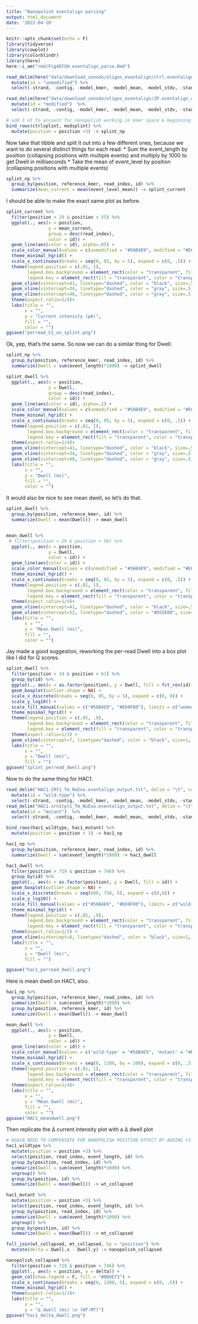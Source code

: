 ```yaml
---
title: "Nanopolish eventalign parsing"
output: html_document
date: '2022-04-20'
---
```


```r
knitr::opts_chunk$set(echo = F)
library(tidyverse)
library(cowplot)
library(colorblindr)
library(here)
here::i_am("rmd/Fig4EFGH_eventalign_parse.Rmd")
```


```r
read_delim(here("data/download_zenodo/oligos_eventalign/ctrl.eventalign_output.txt"), delim = "\t", col_names = T) %>%
  mutate(id = "unmodified") %>%
  select(-strand, -contig, -model_kmer, -model_mean, -model_stdv, -standardized_level) -> ctrlsplint

read_delim(here("data/download_zenodo/oligos_eventalign/2P.eventalign_output.txt"), delim = "\t", col_names = T) %>%
  mutate(id = "modified")  %>%
  select(-strand, -contig, -model_kmer, -model_mean, -model_stdv, -standardized_level) -> modsplint

# add 3 nt to account for nanopolish working in kmer space & beginning count w/ 0
bind_rows(ctrlsplint, modsplint) %>%
  mutate(position = position +3) -> splint_np
```

Now take that tibble and split it out into a few different ones, because we want to do several distinct things for each read:
* Sum the event_length by position (collapsing positions with multiple events) and multiply by 1000 to get Dwell in milliseconds
* Take the mean of event_level by position (collapsing positions with multiple events)

```r
splint_np %>%
  group_by(position, reference_kmer, read_index, id) %>%
  summarize(mean_current = mean(event_level_mean)) -> splint_current
```
I should be able to make the exact same plot as before.
```r
splint_current %>%
  filter(position > 29 & position < 55) %>%
  ggplot(., aes(x = position, 
                y = mean_current, 
                group = desc(read_index),
                color = id)) +
  geom_line(aes(color = id), alpha=.05) +
  scale_color_manual(values = c(unmodified = "#56B4E9", modified = "#E69F00")) +
  theme_minimal_hgrid() +
  scale_x_continuous(breaks = seq(0, 85, by = 5), expand = c(0, .5)) +
  theme(legend.position = c(.01, 1),
        legend.box.background = element_rect(color = "transparent", fill='white'),
        legend.key = element_rect(fill = "transparent", color = "transparent")) +
  geom_vline(xintercept=41, linetype="dashed", color = "black", size=.5) +
  geom_vline(xintercept=34, linetype="dashed", color = "gray", size=.5) +
  geom_vline(xintercept=48, linetype="dashed", color = "gray", size=.5) +
  theme(aspect.ratio=1/4)+
  labs(title = "",
       x = "",
       y = "Current intensity (pA)",
       fill = "",
       color = "")
ggsave("perread_CI_on_splint.png")
```
Ok, yep, that's the same. So now we can do a similar thing for Dwell.
```r
splint_np %>%
  group_by(position, reference_kmer, read_index, id) %>%
  summarize(Dwell = sum(event_length)*1000) -> splint_dwell

splint_dwell %>%
  ggplot(., aes(x = position, 
                y = Dwell, 
                group = desc(read_index),
                color = id)) +
  geom_line(aes(color = id), alpha=.2) +
  scale_color_manual(values = c(unmodified = "#56B4E9", modified = "#E69F00")) +
  theme_minimal_hgrid() +
  scale_x_continuous(breaks = seq(0, 85, by = 5), expand = c(0, .5)) +
  theme(legend.position = c(.01, 1),
        legend.box.background = element_rect(color = "transparent", fill='white'),
        legend.key = element_rect(fill = "transparent", color = "transparent")) +
  theme(aspect.ratio=1/4)+
  geom_vline(xintercept=41, linetype="dashed", color = "black", size=.5) +
  geom_vline(xintercept=34, linetype="dashed", color = "gray", size=.5) +
  geom_vline(xintercept=48, linetype="dashed", color = "gray", size=.5) +
  labs(title = "",
       x = "",
       y = "Dwell (ms)",
       fill = "",
       color = "")
```
It would also be nice to see mean dwell, so let's do that.
```r
splint_dwell %>%
  group_by(position, reference_kmer, id) %>%
  summarize(Dwell = mean(Dwell)) -> mean_dwell


mean_dwell %>%
 # filter(position > 29 & position < 56) %>%
  ggplot(., aes(x = position, 
                y = Dwell, 
                color = id)) +
  geom_line(aes(color = id)) +
  scale_color_manual(values = c(unmodified = "#56B4E9", modified = "#E69F00")) +
  theme_minimal_hgrid() +
  scale_x_continuous(breaks = seq(0, 85, by = 5), expand = c(0, .5)) +
  theme(legend.position = c(.01, 1),
        legend.box.background = element_rect(color = "transparent", fill='white'),
        legend.key = element_rect(fill = "transparent", color = "transparent")) +
  theme(aspect.ratio=1/4)+
  geom_vline(xintercept=41, linetype="dashed", color = "black", size=.5) +
  geom_vline(xintercept=52, linetype="dashed", color = "#D55E00", size=.5) +
  labs(title = "",
       x = "",
       y = "Mean Dwell (ms)",
       fill = "",
       color = "")
```
Jay made a good suggestion, reworking the per-read Dwell into a box plot like I did for Q scores.
```r
splint_dwell %>%
  filter(position > 34 & position < 61) %>%
  group_by(id) %>%
  ggplot(., aes(x = as.factor(position), y = Dwell, fill = fct_rev(id))) +
  geom_boxplot(outlier.shape = NA) +
  scale_x_discrete(breaks = seq(0, 85, by = 5), expand = c(0, 0)) +
  scale_y_log10() +
  scale_fill_manual(values = c("#56B4E9", "#E69F00"), limits = c("unmodified", "modified")) +
  theme_minimal_hgrid() +
  theme(legend.position = c(.05, .9),
        legend.box.background = element_rect(color = "transparent", fill='white'),
        legend.key = element_rect(fill = "transparent", color = "transparent")) +
  theme(aspect.ratio=1/3) +
  geom_vline(xintercept=7, linetype="dashed", color = "black", size=1, alpha = .5) + # modified position
  labs(title = "",
       x = "",
       y = "Dwell (ms)",
       fill = "")
ggsave("splint_perread_dwell.png")
```
Now to do the same thing for HAC1.
```r
read_delim("HAC1.CRY1_Tm_NoExo.eventalign_output.txt", delim = "\t", col_names = T) %>%
  mutate(id = "wild-type") %>%
  select(-strand, -contig, -model_kmer, -model_mean, -model_stdv, -standardized_level) -> hac1_wildtype
read_delim("HAC1.xrn1tpt1_Tm_NoExo.eventalign_output.txt", delim = "\t", col_names = T) %>%
  mutate(id = "mutant")  %>%
  select(-strand, -contig, -model_kmer, -model_mean, -model_stdv, -standardized_level) -> hac1_mutant

bind_rows(hac1_wildtype, hac1_mutant) %>%
  mutate(position = position + 3) -> hac1_np

hac1_np %>%
  group_by(position, reference_kmer, read_index, id) %>%
  summarize(Dwell = sum(event_length)*1000) -> hac1_dwell

hac1_dwell %>%
  filter(position > 719 & position < 746) %>%
  group_by(id) %>%
  ggplot(., aes(x = as.factor(position), y = Dwell, fill = id)) +
  geom_boxplot(outlier.shape = NA) +
  scale_x_discrete(breaks = seq(690, 750, 5), expand = c(0,0)) +
  scale_y_log10() +
  scale_fill_manual(values = c("#56B4E9", "#E69F00"), limits = c("wild-type", "mutant")) +
  theme_minimal_hgrid() +
  theme(legend.position = c(.05, .9),
        legend.box.background = element_rect(color = "transparent", fill='white'),
        legend.key = element_rect(fill = "transparent", color = "transparent")) +
  theme(aspect.ratio=1/3) +
  geom_vline(xintercept=8, linetype="dashed", color = "black", size=1, alpha = .5) +
  labs(title = "",
       x = "",
       y = "Dwell (ms)",
       fill = "")

ggsave("hac1_perread_dwell.png")
```
Here is mean dwell on HAC1, also.
```r
hac1_np %>%
  group_by(position, reference_kmer, read_index, id) %>%
  summarize(Dwell = sum(event_length)*1000) %>%
  group_by(position, reference_kmer, id) %>%
  summarize(Dwell = mean(Dwell)) -> mean_dwell

mean_dwell %>%
  ggplot(., aes(x = position, 
                y = Dwell, 
                color = id)) +
  geom_line(aes(color = id)) +
  scale_color_manual(values = c('wild-type' = "#56B4E9", 'mutant' = "#E69F00")) +
  theme_minimal_hgrid() +
  scale_x_continuous(breaks = seq(0, 1200, by = 100), expand = c(0, .5)) +
  theme(legend.position = c(.01, 1),
        legend.box.background = element_rect(color = "transparent", fill='white'),
        legend.key = element_rect(fill = "transparent", color = "transparent")) +
  theme(aspect.ratio=1/4)+
  labs(title = "",
       x = "",
       y = "Mean Dwell (ms)",
       fill = "",
       color = "")
ggsave("HAC1_meandwell.png")
```
Then replicate the ∆ current intensity plot with a ∆ dwell plot 
```r
# AGAIN NEED TO COMPENSATE FOR NANOPOLISH POSITION EFFECT BY ADDING +3
hac1_wildtype %>%
  mutate(position = position +3) %>% 
  select(position, read_index, event_length, id) %>%
  group_by(position, read_index, id) %>%
  summarize(Dwell = sum(event_length)*1000) %>%
  ungroup() %>%
  group_by(position, id) %>%
  summarize(Dwell = mean(Dwell)) -> wt_collapsed

hac1_mutant %>%
  mutate(position = position +3) %>% 
  select(position, read_index, event_length, id) %>%
  group_by(position, read_index, id) %>%
  summarize(Dwell = sum(event_length)*1000) %>%
  ungroup() %>%
  group_by(position, id) %>%
  summarize(Dwell = mean(Dwell)) -> mt_collapsed

full_join(wt_collapsed, mt_collapsed, by = "position") %>%
  mutate(delta = Dwell.x - Dwell.y) -> nanopolish_collapsed

nanopolish_collapsed %>%
  filter(position > 719 & position < 746) %>%
  ggplot(., aes(x = position, y = delta)) +
  geom_col(show.legend = F, fill = "#009E73") +
  scale_x_continuous(breaks = seq(0, 1200, 5), expand = c(0, .5)) +
  theme_minimal_hgrid() +
  theme(aspect.ratio=1/3)+
  labs(title = "",
       x = "",
       y = "∆ dwell (ms) \n (WT-MT)")
ggsave("hac1_delta_dwell.png")
```

